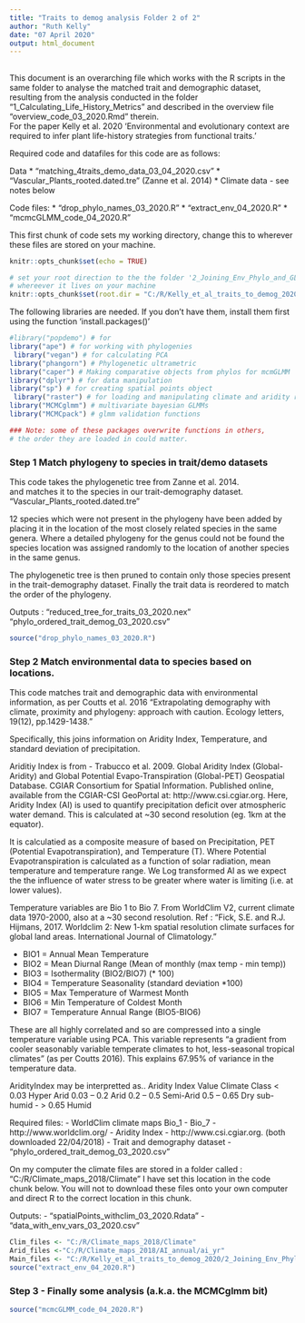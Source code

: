 ```yaml
---
title: "Traits to demog analysis Folder 2 of 2"
author: "Ruth Kelly"
date: "07 April 2020"
output: html_document
---
```



## 

This document is an overarching file which works with the R scripts in the same folder to analyse the matched trait and demographic dataset, resulting from the analysis conducted in the folder "1_Calculating_Life_History_Metrics" and described in the overview file "overview_code_03_2020.Rmd" therein.   
For the paper Kelly et al. 2020 'Environmental and evolutionary context are required to infer plant life-history strategies from functional traits.'

Required code and datafiles for this code are as follows:

Data
 * "matching_4traits_demo_data_03_04_2020.csv"
 * "Vascular_Plants_rooted.dated.tre"  (Zanne et al. 2014)
 * Climate data - see notes below
 
Code files: 
 * "drop_phylo_names_03_2020.R" 
 * "extract_env_04_2020.R"
 * "mcmcGLMM_code_04_2020.R"
 
This first chunk of code sets my working directory, change this to wherever these files are stored on your machine. 

```r
knitr::opts_chunk$set(echo = TRUE)

# set your root direction to the the folder '2_Joining_Env_Phylo_and_GLMMing' 
# whereever it lives on your machine
knitr::opts_chunk$set(root.dir = "C:/R/Kelly_et_al_traits_to_demog_2020/2_Joining_Env_Phylo_and_GLMMs")
```



The following libraries are needed.  If you don't have them, install them first using the function 'install.packages()'

```r
#library("popdemo") # for 
library("ape") # for working with phylogenies
 library("vegan") # for calculating PCA
library("phangorn") # Phylogenetic ultrametric
library("caper") # Making comparative objects from phylos for mcmGLMM
library("dplyr") # for data manipulation
library("sp") # for creating spatial points object
 library("raster") # for loading and manipulating climate and aridity rasters
library("MCMCglmm") # multivariate bayesian GLMMs
library("MCMCpack") # glmm validation functions

### Note: some of these packages overwrite functions in others, 
# the order they are loaded in could matter. 


```


### Step 1 Match phylogeny to species in trait/demo datasets 

This code takes the phylogenetic tree from Zanne et al. 2014.  
 and matches it to the species in our trait-demography dataset. 
"Vascular_Plants_rooted.dated.tre"


12 species which were not present in the phylogeny have been added by 
placing it in the location of the most closely related species in the same genera.
Where a detailed phylogeny for the genus could not be found the species location was assigned randomly to the location of another species in the same genus. 

The phylogenetic tree is then pruned to contain only those species present in the trait-demography dataset. Finally the trait data is reordered to match the order of the phylogeny. 

Outputs : 
"reduced_tree_for_traits_03_2020.nex"
"phylo_ordered_trait_demog_03_2020.csv"


```r
source("drop_phylo_names_03_2020.R")
```


### Step 2 Match environmental data to species based on locations.

This code matches trait and demographic data with environmental information,
as per Coutts et al. 2016 "Extrapolating demography with climate, proximity and phylogeny: approach with caution. Ecology letters, 19(12), pp.1429-1438."

Specifically, this joins information on Aridity Index, Temperature, and standard deviation of precipitation. 

Ariditiy Index is from - Trabucco et al. 2009. Global Aridity Index (Global-Aridity) and Global Potential Evapo-Transpiration (Global-PET) Geospatial Database. CGIAR Consortium for Spatial Information. Published online, available from the CGIAR-CSI GeoPortal at:  http://www.csi.cgiar.org. Here, Aridity Index (AI) is used to quantify precipitation deficit over atmospheric water demand. This is calculated at ~30 second resolution (eg. 1km at the equator).

It is calculatied as a composite measure of based on  Precipitation, PET (Potential Evapotranspiration), and Temperature (T). Where Potential Evapotranspiration is calculated as a function of solar radiation, mean temperature and temperature range.  We Log transformed AI as we expect the the influence of water stress to be greater where water is limiting (i.e. at lower values).

Temperature variables are Bio 1 to Bio 7. From WorldClim V2, current climate data 1970-2000, also at a ~30 second resolution. Ref : "Fick, S.E. and R.J. Hijmans, 2017. Worldclim 2: New 1-km spatial resolution climate surfaces for global land areas. International Journal of Climatology."

  * BIO1 = Annual Mean Temperature
  * BIO2 = Mean Diurnal Range (Mean of monthly (max temp - min temp))
  * BIO3 = Isothermality (BIO2/BIO7) (* 100)
  * BIO4 = Temperature Seasonality (standard deviation *100)
  * BIO5 = Max Temperature of Warmest Month
  * BIO6 = Min Temperature of Coldest Month
  * BIO7 = Temperature Annual Range (BIO5-BIO6)


These are all highly correlated and so are compressed into a single temperature variable using PCA. This variable represents "a gradient from cooler seasonably variable temperate climates to hot, less-seasonal tropical climates" (as per Coutts 2016). This explains 67.95% of variance in the temperature data. 


AridityIndex may be interpretted as..
 Aridity Index Value 		Climate Class
    < 0.03			           Hyper Arid
 0.03 – 0.2			           Arid
 0.2 – 0.5			            Semi-Arid
 0.5 – 0.65			        Dry sub-humid
  - > 0.65			                 Humid

Required files: 
  - WorldClim climate maps Bio_1 - Bio_7 - http://www.worldclim.org/
  - Aridity Index - http://www.csi.cgiar.org. (both downloaded 22/04/2018)
  - Trait and demography dataset - "phylo_ordered_trait_demog_03_2020.csv"

On my computer the climate files are stored in a folder called :
"C:/R/Climate_maps_2018/Climate"  I have set this location in the code chunk below. You will not to download these files onto your own computer and 
direct R to the correct location in this chunk. 


Outputs: 
  - "spatialPoints_withclim_03_2020.Rdata"
  - "data_with_env_vars_03_2020.csv"
  

```r
Clim_files <- "C:/R/Climate_maps_2018/Climate"
Arid_files <-"C:/R/Climate_maps_2018/AI_annual/ai_yr"
Main_files <- "C:/R/Kelly_et_al_traits_to_demog_2020/2_Joining_Env_Phylo_and_GLMMing"
source("extract_env_04_2020.R")
```

### Step 3 - Finally some analysis (a.k.a. the MCMCglmm bit)

```r
source("mcmcGLMM_code_04_2020.R") 
```

